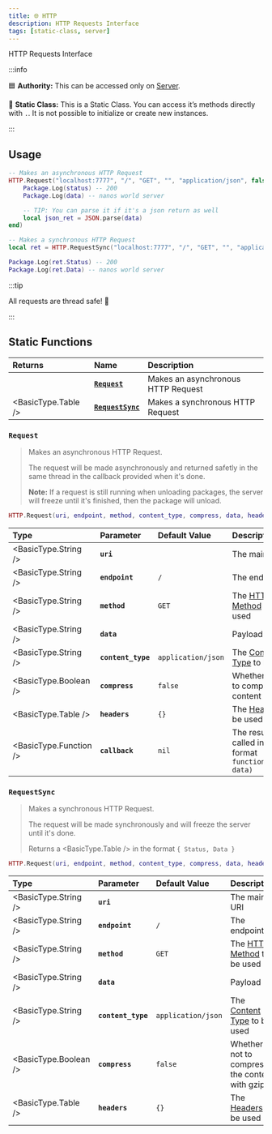 ```yaml
---
title: 🌐 HTTP
description: HTTP Requests Interface
tags: [static-class, server]
---
```



HTTP Requests Interface


:::info

🟦 **Authority:** This can be accessed only on [Server](./core-concepts/scripting/authority-concepts.mdx).

🗿 **Static Class:** This is a Static Class. You can access it’s methods directly with `.`. It is not possible to initialize or create new instances.

:::


## Usage

```lua title="Server/Index.lua"
-- Makes an asynchronous HTTP Request
HTTP.Request("localhost:7777", "/", "GET", "", "application/json", false, {}, function(status, data)
    Package.Log(status) -- 200
    Package.Log(data) -- nanos world server

	-- TIP: You can parse it if it's a json return as well
    local json_ret = JSON.parse(data)
end)
```

```lua title="Server/Index.lua"
-- Makes a synchronous HTTP Request
local ret = HTTP.RequestSync("localhost:7777", "/", "GET", "", "application/json", false, {})

Package.Log(ret.Status) -- 200
Package.Log(ret.Data) -- nanos world server
```

:::tip

All requests are thread safe! 🥳

:::


## Static Functions

| Returns | Name | Description |
| :--- | :--- | :--- |
|  | [**`Request`**](http#request) | Makes an asynchronous HTTP Request |
| <BasicType.Table /> | [**`RequestSync`**](http#requestsync) | Makes a synchronous HTTP Request |


### `Request`

> Makes an asynchronous HTTP Request.
>
> The request will be made asynchronously and returned safetly in the same thread in the callback provided when it's done.
>
> **Note:** If a request is still running when unloading packages, the server will freeze until it's finished, then the package will unload.

```lua
HTTP.Request(uri, endpoint, method, content_type, compress, data, headers, callback)
```

| Type | Parameter | Default Value | Description |
| :--- | :--- | :--- | :--- |
| <BasicType.String /> | **`uri`** |  | The main URI |
| <BasicType.String /> | **`endpoint`** | `/` | The endpoint |
| <BasicType.String /> | **`method`** | `GET` | The [HTTP Method](https://developer.mozilla.org/en-US/docs/Web/HTTP/Methods) to be used |
| <BasicType.String /> | **`data`** | ` ` | Payload |
| <BasicType.String /> | **`content_type`** | `application/json` | The [Content Type](https://developer.mozilla.org/en-US/docs/Web/HTTP/Basics_of_HTTP/MIME_types/Common_types) to be used |
| <BasicType.Boolean /> | **`compress`** | `false` | Whether or not to compress the content with gzip |
| <BasicType.Table /> | **`headers`** | `{}` | The [Headers](https://developer.mozilla.org/en-US/docs/Web/HTTP/Headers) to be used |
| <BasicType.Function /> | **`callback`** | `nil` | The result will be called in the format `function(status, data)` |


### `RequestSync`

> Makes a synchronous HTTP Request.
> 
> The request will be made synchronously and will freeze the server until it's done.
> 
> Returns a <BasicType.Table /> in the format `{ Status, Data }`

```lua
HTTP.Request(uri, endpoint, method, content_type, compress, data, headers)
```

| Type | Parameter | Default Value | Description |
| :--- | :--- | :--- | :--- |
| <BasicType.String /> | **`uri`** |  | The main URI |
| <BasicType.String /> | **`endpoint`** | `/` | The endpoint |
| <BasicType.String /> | **`method`** | `GET` | The [HTTP Method](https://developer.mozilla.org/en-US/docs/Web/HTTP/Methods) to be used |
| <BasicType.String /> | **`data`** | ` ` | Payload |
| <BasicType.String /> | **`content_type`** | `application/json` | The [Content Type](https://developer.mozilla.org/en-US/docs/Web/HTTP/Basics_of_HTTP/MIME_types/Common_types) to be used |
| <BasicType.Boolean /> | **`compress`** | `false` | Whether or not to compress the content with gzip |
| <BasicType.Table /> | **`headers`** | `{}` | The [Headers](https://developer.mozilla.org/en-US/docs/Web/HTTP/Headers) to be used |